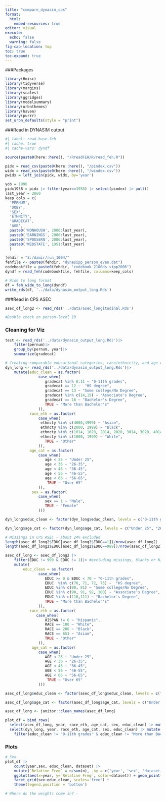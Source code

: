 ```yaml
---
title: "compare_dynasim_cps"
format:
  html:
    embed-resources: true
editor: visual
execute: 
  echo: false
  warning: false
fig-cap-location: top
toc: true
toc-expand: true
---
```

###Packages
```r
library(Hmisc)
library(tidyverse)
library(margins)
library(scales)
library(ggridges)
library(modelsummary)
library(urbnthemes)
library(haven)
library(purrr)
set_urbn_defaults(style = "print")
```

###Read in DYNASIM output
```r
#| label: read-base-feh
#| cache: true
#| cache-vars: dyndf

source(paste0(here::here(), "/RreadFEH/R/read_feh.R"))

pidx = read_csv(paste0(here::here(), "/pindex.csv"))
widx = read_csv(paste0(here::here(), "/windex.csv"))
pwidx = left_join(pidx, widx, by='year')

yob = 1990
pidx1958 = pidx |> filter(year==1958) |> select(pindex) |> pull()
last_year = 2060
keep_cols = c(
  'PERNUM', 
  'DOBY', 
  'SEX', 
  'ETHNCTY', 
  'GRADECAT',
  'AGE',
  paste0('NONHOUSW', 2006:last_year),
  paste0('EARNINGS', 2006:last_year),
  paste0('SPOUSERN', 2006:last_year),
  paste0('WEDSTATE', 1951:last_year)
  )

```

```r
fehdir = "S:/damir/run_1004/"
fehfile <- paste0(fehdir, "dynasipp_person_even.dat")
codebookfile = paste0(fehdir, "codebook_2100ds.sipp2006")
dyndf = read_feh(codebookfile, fehfile, columns=keep_cols)

# Wide to long format
df = feh_wide_to_long(dyndf)
write_rds(df, '../data/dynasim_output_long.Rds')
```

###Read in CPS ASEC
```r
asec_df_long2 <- read_rds('../data/asec_longitudinal.Rds')

#Double check on person-level ID

```

### Cleaning for Viz
```r
test <- read_rds('../data/dynasim_output_long.Rds')|>
    filter(pernum)|>
    group_by(pernum, year)|>
    summarize(gradecat)

# Creating comparable educational categories, race/ethnicity, and age categories
dyn_long <- read_rds('../data/dynasim_output_long.Rds')|>
    mutate(educ_clean = as.factor(
               case_when(
                  gradecat %in% 0:11 ~ "0-11th grades",
                  gradecat == 12 ~  "HS degree", 
                  gradecat == 13 ~ "Some college/No Degree",
                  gradecat %in% c(14,15) ~ "Associate's Degree",
                  gradecat == 16 ~ "Bachelor's Degree",
                  TRUE ~ "More than Bachelor's"
               )), 
           race_eth = as.factor(
               case_when(
                ethncty %in% c(4000,4999) ~ "Asian",
                ethncty %in% c(2000, 2999) ~ "Black",
                ethncty %in% c(1014, 1020, 2014, 2020, 3014, 3020, 4014, 4020) ~ "Hispanic",   
                ethncty %in% c(1000, 1999) ~ "White",
                  TRUE ~ "Other"
               )),
           age_cat = as.factor(
               case_when(
                  age < 25 ~ "Under 25",
                  age < 36 ~ "26-35",
                  age < 46 ~ "36-45",
                  age < 56 ~ "46-55",
                  age < 66 ~ "56-65",
                   TRUE ~ "Over 65"
               )),
            sex = as.factor(
               case_when(
                  sex == 1 ~ "Male",
                  TRUE ~ "Female"
               )))

dyn_long$educ_clean <- factor(dyn_long$educ_clean, levels = c("0-11th grades", "HS degree", "Some college/No Degree", "Associate's Degree", "Bachelor's Degree", "More than Bachelor's"))

dyn_long$age_cat <- factor(dyn_long$age_cat, levels = c("Under 25", "26-35", "36-45", "46-55", "56-65", "Over 65"))

# Missings in CPS ASEC - about 24% excluded
length(asec_df_long2$EDUC[asec_df_long2$EDUC==1])/nrow(asec_df_long2)
length(asec_df_long2$EDUC[asec_df_long2$EDUC==999])/nrow(asec_df_long2)

asec_df_long <- asec_df_long2 |>
    filter(EDUC != 999 & EDUC != 1)|> #excluding missings, blanks or NIUs
    mutate(
        educ_clean = as.factor(
               case_when(
                  EDUC >= 0 & EDUC < 70 ~ "0-11th grades",
                  EDUC  %in% c(70, 71, 72, 73) ~  "HS degree",  
                  EDUC %in% c(80, 81) ~ "Some college/No Degree",
                  EDUC %in% c(90, 91, 92, 100) ~ "Associate's Degree",
                  EDUC %in% c(110,111) ~ "Bachelor's Degree",
                  TRUE ~ "More than Bachelor's"
               )),
           race_eth = as.factor(
              case_when(
                  HISPAN != 0 ~ "Hispanic",
                  RACE == 100 ~ "White",
                  RACE == 200 ~ "Black",
                  RACE == 651 ~ "Asian",
                  TRUE ~ "Other"
               )),
            age_cat = as.factor(
               case_when(
                  AGE < 25 ~ "Under 25",
                  AGE < 36 ~ "26-35",
                  AGE < 46 ~ "36-45",
                  AGE < 56 ~ "46-55",
                  AGE < 66 ~ "56-65",
                   TRUE ~ "Over 65"
               )))

asec_df_long$educ_clean <- factor(asec_df_long$educ_clean, levels = c("0-11th grades", "HS degree", "Some college/No Degree", "Associate's Degree", "Bachelor's Degree", "More than Bachelor's"))

asec_df_long$age_cat <- factor(asec_df_long$age_cat, levels = c("Under 25", "26-35", "36-45", "46-55", "56-65", "Over 65"))

asec_df_long <- janitor::clean_names(asec_df_long)

plot_df = bind_rows(
  select(asec_df_long, year, race_eth, age_cat, sex, educ_clean) |> mutate(dataset='CPS ASEC'),
  select(dyn_long, year, race_eth, age_cat, sex, educ_clean) |> mutate(dataset='DYNASIM')) |>
    filter(educ_clean != "0-11th grades" & educ_clean != "More than Bachelor's")

```

### Plots
```r
# Sex
plot_df |> 
    count(year,sex, educ_clean, dataset) |>
    mutate(`Relative Freq` = n/sum(n), .by = c('year', 'sex', 'dataset')) |> 
    ggplot(aes(x=year, y=`Relative Freq`, color=dataset)) + geom_point() +
    facet_grid(sex~educ_clean, scales='free') +
    theme(legend.position = 'bottom')

# Where do the weights come in? -

```

